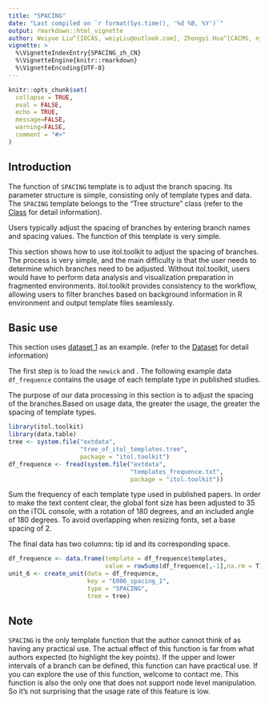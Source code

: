---
title: "SPACING"
date: "Last compiled on `r format(Sys.time(), '%d %B, %Y')`"
output: rmarkdown::html_vignette
author: Weiyue Liu^[IOCAS, weiyLiu@outlook.com], Zhongyi Hua^[CACMS, njbxhzy@hotmail.com], Tong Zhou^[IOCAS, tongzhou2017@gmail.com]
vignette: >
  %\VignetteIndexEntry{SPACING_zh_CN}
  %\VignetteEngine{knitr::rmarkdown}
  %\VignetteEncoding{UTF-8}
---

```{r, include = FALSE}
knitr::opts_chunk$set(
  collapse = TRUE,
  eval = FALSE,
  echo = TRUE,
  message=FALSE,
  warning=FALSE,
  comment = "#>"
)
```

## Introduction

The function of `SPACING` template is to adjust the branch spacing. Its parameter structure is simple, consisting only of template types and data. The `SPACING` template belongs to the "Tree structure" class (refer to the [Class]() for detail information).

Users typically adjust the spacing of branches by entering branch names and spacing values. The function of this template is very simple. 

This section shows how to use itol.toolkit to adjust the spacing of branches. The process is very simple, and the main difficulty is that the user needs to determine which branches need to be adjusted. Without itol.toolkit, users would have to perform data analysis and visualization preparation in fragmented environments. itol.toolkit provides consistency to the workflow, allowing users to filter branches based on background information in R environment and output template files seamlessly.

## Basic use

This section uses [dataset 1](https://github.com/TongZhou2017/itol.toolkit/tree/master/inst/extdata/dataset1) as an example. (refer to the  [Dataset](https://tongzhou2017.github.io/itol.toolkit/articles/Datasets.html) for detail information)

The first step is to load the `newick` and . The following example data `df_frequence` contains the usage of each template type in published studies.

The purpose of our data processing in this section is to adjust the spacing of the branches.Based on usage data, the greater the usage, the greater the spacing of template types.

```{r load data}
library(itol.toolkit)
library(data.table)
tree <- system.file("extdata",
                    "tree_of_itol_templates.tree",
                    package = "itol.toolkit")
df_frequence <- fread(system.file("extdata",
                                  "templates_frequence.txt",
                                  package = "itol.toolkit"))
```

Sum the frequency of each template type used in published papers. In order to make the text content clear, the global font size has been adjusted to 35 on the iTOL console, with a rotation of 180 degrees, and an included angle of 180 degrees. To avoid overlapping when resizing fonts, set a base spacing of 2.

The final data has two columns: tip id and its corresponding space.

```{r}
df_frequence <- data.frame(template = df_frequence$templates, 
                           value = rowSums(df_frequence[,-1],na.rm = T) + 2)
unit_6 <- create_unit(data = df_frequence, 
                      key = "E006_spacing_1",
                      type = "SPACING", 
                      tree = tree)
```
## Note
`SPACING` is the only template function that the author cannot think of as having any practical use. The actual effect of this function is far from what authors expected (to highlight the key points). If the upper and lower intervals of a branch can be defined, this function can have practical use. If you can explore the use of this function, welcome to contact me. This function is also the only one that does not support node level manipulation. So it’s not surprising that the usage rate of this feature is low.


